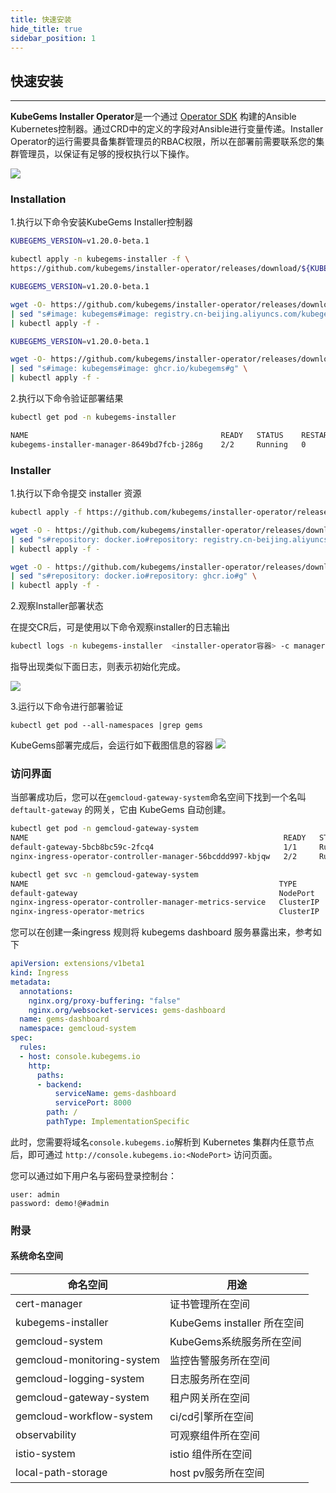 ```yaml
---
title: 快速安装
hide_title: true
sidebar_position: 1
---
```



## 快速安装

---

**KubeGems Installer Operator**是一个通过 [Operator SDK](https://sdk.operatorframework.io/) 构建的Ansible Kubernetes控制器。通过CRD中的定义的字段对Ansible进行变量传递。Installer Operator的运行需要具备集群管理员的RBAC权限，所以在部署前需要联系您的集群管理员，以保证有足够的授权执行以下操作。

![](./assets/installer.jpg)

### Installation

1.执行以下命令安装KubeGems Installer控制器

<Tabs >
  <TabItem value="dockerhub" label="DockerHub 源" default>

```bash
KUBEGEMS_VERSION=v1.20.0-beta.1

kubectl apply -n kubegems-installer -f \
https://github.com/kubegems/installer-operator/releases/download/${KUBEGEMS_VERSION}/centrol.yaml
```
  </TabItem>
  <TabItem value="aliyun" label="阿里云镜像源（中国大陆地区推荐）" default>

```bash
KUBEGEMS_VERSION=v1.20.0-beta.1

wget -O- https://github.com/kubegems/installer-operator/releases/download/${KUBEGEMS_VERSION}/centrol.yaml \
| sed "s#image: kubegems#image: registry.cn-beijing.aliyuncs.com/kubegems#g"  \
| kubectl apply -f -
```
  </TabItem>
  <TabItem value="windows" label="GitHub 源" default>

```bash
KUBEGEMS_VERSION=v1.20.0-beta.1

wget -O- https://github.com/kubegems/installer-operator/releases/download/${KUBEGEMS_VERSION}/centrol.yaml \
| sed "s#image: kubegems#image: ghcr.io/kubegems#g" \
| kubectl apply -f -
```
  </TabItem>
</Tabs >

2.执行以下命令验证部署结果

```bash
kubectl get pod -n kubegems-installer

NAME                                           READY   STATUS    RESTARTS   AGE     IP                NODE              NOMINATED NODE   READINESS GATES
kubegems-installer-manager-8649bd7fcb-j286g    2/2     Running   0          15m     192.169.15.92     k8s-master3-123   <none>           <none>
```

### Installer

1.执行以下命令提交 installer 资源

<Tabs >
  <TabItem value="dockerhub" label="DockerHub 源" default>

```bash
kubectl apply -f https://github.com/kubegems/installer-operator/releases/download/${KUBEGEMS_VERSION}/centrol.installer.yaml
```
  </TabItem>
  <TabItem value="aliyun" label="阿里云镜像源（中国大陆地区推荐）" default>

```bash
wget -O - https://github.com/kubegems/installer-operator/releases/download/${KUBEGEMS_VERSION}/centrol.installer.yaml \
| sed "s#repository: docker.io#repository: registry.cn-beijing.aliyuncs.com#g" \
| kubectl apply -f -
```
  </TabItem>
  <TabItem value="windows" label="GitHub 源" default>

```bash
wget -O - https://github.com/kubegems/installer-operator/releases/download/${KUBEGEMS_VERSION}/centrol.installer.yaml \
| sed "s#repository: docker.io#repository: ghcr.io#g" \
| kubectl apply -f -
```
  </TabItem>
</Tabs >

2.观察Installer部署状态

在提交CR后，可是使用以下命令观察installer的日志输出

```bash
kubectl logs -n kubegems-installer  <installer-operator容器> -c manager -f
```

指导出现类似下面日志，则表示初始化完成。

![](./assets/installer-complete.jpg)

3.运行以下命令进行部署验证

```
kubectl get pod --all-namespaces |grep gems
```
KubeGems部署完成后，会运行如下截图信息的容器
![](./assets/service-complete.jpg)

### 访问界面

当部署成功后，您可以在`gemcloud-gateway-system`命名空间下找到一个名叫 `deftault-gateway` 的网关，它由 KubeGems 自动创建。

```bash
kubectl get pod -n gemcloud-gateway-system
NAME                                                         READY   STATUS    RESTARTS   AGE
default-gateway-5bcb8bc59c-2fcq4                             1/1     Running   0          7d7h
nginx-ingress-operator-controller-manager-56bcddd997-kbjqw   2/2     Running   0          7d7h

kubectl get svc -n gemcloud-gateway-system
NAME                                                        TYPE        CLUSTER-IP      EXTERNAL-IP   PORT(S)                      AGE
default-gateway                                             NodePort    10.102.206.7    <none>        80:32717/TCP,443:30557/TCP   7d7h
nginx-ingress-operator-controller-manager-metrics-service   ClusterIP   10.96.47.121    <none>        8443/TCP                     7d8h
nginx-ingress-operator-metrics                              ClusterIP   10.111.159.25   <none>        9113/TCP                     7d8h
```
您可以在创建一条ingress 规则将 kubegems dashboard 服务暴露出来，参考如下

```yaml
apiVersion: extensions/v1beta1
kind: Ingress
metadata:
  annotations:
    nginx.org/proxy-buffering: "false"
    nginx.org/websocket-services: gems-dashboard
  name: gems-dashboard
  namespace: gemcloud-system
spec:
  rules:
  - host: console.kubegems.io
    http:
      paths:
      - backend:
          serviceName: gems-dashboard
          servicePort: 8000
        path: /
        pathType: ImplementationSpecific
```

此时，您需要将域名`console.kubegems.io`解析到 Kubernetes 集群内任意节点后，即可通过 `http://console.kubegems.io:<NodePort>` 访问页面。

您可以通过如下用户名与密码登录控制台：
```
user: admin 
password: demo!@#admin
```

### 附录 

#### 系统命名空间

| 命名空间 | 用途 |
| --- | --- |
| cert-manager | 证书管理所在空间 |
| kubegems-installer | KubeGems installer 所在空间 |
| gemcloud-system| KubeGems系统服务所在空间|
| gemcloud-monitoring-system| 监控告警服务所在空间|
| gemcloud-logging-system| 日志服务所在空间 |
| gemcloud-gateway-system| 租户网关所在空间 |
| gemcloud-workflow-system | ci/cd引擎所在空间 |
| observability | 可观察组件所在空间 |
| istio-system | istio 组件所在空间 |
| local-path-storage | host pv服务所在空间 |
